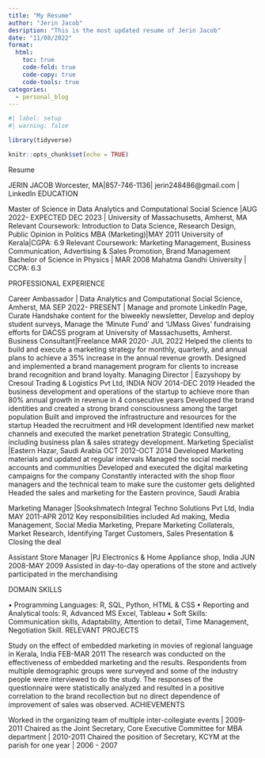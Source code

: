 ```yaml
---
title: "My Resume"
author: "Jerin Jacob"
desription: "This is the most updated resume of Jerin Jacob"
date: "11/08/2022"
format:
  html:
    toc: true
    code-fold: true
    code-copy: true
    code-tools: true
categories:
  - personal_blog
---
```


```r
#| label: setup
#| warning: false

library(tidyverse)

knitr::opts_chunk$set(echo = TRUE)
```





Resume

JERIN JACOB
 Worcester, MA|857-746-1136| jerin248486@gmail.com | LinkedIn 
EDUCATION 

Master of Science in Data Analytics and Computational Social Science |AUG 2022- EXPECTED DEC 2023 | University of Massachusetts, Amherst, MA 
Relevant Coursework: Introduction to Data Science, Research Design, Public Opinion in Politics 
MBA (Marketing)|MAY 2011 University of Kerala|CGPA: 6.9
Relevant Coursework: Marketing Management, Business Communication, Advertising & Sales Promotion, Brand Management
Bachelor of Science in Physics | MAR 2008 Mahatma Gandhi University | CCPA: 6.3 

PROFESSIONAL EXPERIENCE 

Career Ambassador | Data Analytics and Computational Social Science, Amherst, MA SEP 2022- PRESENT | Manage and promote LinkedIn Page, Curate Handshake content for the biweekly newsletter, Develop and deploy student surveys, Manage the ‘Minute Fund’ and ‘UMass Gives’ fundraising efforts for DACSS program at University of Massachusetts, Amherst.
Business Consultant|Freelance  MAR 2020- JUL 2022 
Helped the clients to build and execute a marketing strategy for monthly, quarterly, and annual plans to achieve a 35% increase in the annual revenue growth.
Designed and implemented a brand management program for clients to increase brand recognition and brand loyalty.
Managing Director | Eazyshopy by Cresoul Trading & Logistics Pvt Ltd, INDIA NOV 2014-DEC 2019
Headed the business development and operations of the startup to achieve more than 80% annual growth in revenue in 4 consecutive years
Developed the brand identities and created a strong brand consciousness among the target population
Built and improved the infrastructure and resources for the startup
Headed the recruitment and HR development
Identified new market channels and executed the market penetration
Strategic Consulting, including business plan & sales strategy development.
Marketing Specialist |Eastern Hazar, Saudi Arabia OCT 2012-OCT 2014
Developed Marketing materials and updated at regular intervals
Managed the social media accounts and communities
Developed and executed the digital marketing campaigns for the company
Constantly interacted with the shop floor managers and the technical team to make sure the customer gets delighted
Headed the sales and marketing for the Eastern province, Saudi Arabia

Marketing Manager |Sookshmatech Integral Techno Solutions Pvt Ltd, India MAY 2011-APR 2012
 Key responsibilities included Ad making, Media Management, Social Media Marketing, Prepare Marketing Collaterals, Market Research, Identifying   Target Customers, Sales Presentation & Closing the deal

Assistant Store Manager |PJ Electronics & Home Appliance shop, India JUN 2008-MAY 2009
 Assisted in day-to-day operations of the store and actively participated in the merchandising


DOMAIN SKILLS 

• Programming Languages: R, SQL, Python, HTML & CSS 
• Reporting and Analytical tools: R, Advanced MS Excel, Tableau 
• Soft Skills: Communication skills, Adaptability, Attention to detail, Time Management, Negotiation Skill. 
RELEVANT PROJECTS 

Study on the effect of embedded marketing in movies of regional language in Kerala, India FEB-MAR 2011  The research was conducted on the effectiveness of embedded marketing and the results. Respondents from multiple demographic groups were surveyed and some of the industry people were interviewed  to do the study. The responses of the questionnaire were statistically analyzed and resulted in a positive correlation to the brand recollection but no direct dependence of improvement of sales was observed.
ACHIEVEMENTS

Worked in the  organizing team of multiple inter-collegiate events | 2009-2011
Chaired as the Joint Secretary, Core Executive Committee for MBA department | 2010-2011
Chaired the position of Secretary, KCYM at the parish for one year | 2006 - 2007















